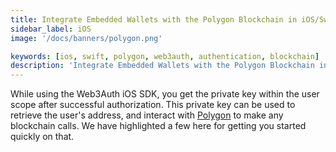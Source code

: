 ```yaml
---
title: Integrate Embedded Wallets with the Polygon Blockchain in iOS/Swift Applications
sidebar_label: iOS
image: '/docs/banners/polygon.png'

keywords: [ios, swift, polygon, web3auth, authentication, blockchain]
description: 'Integrate Embedded Wallets with the Polygon Blockchain in iOS/Swift Applications | Embedded Wallets'
---
```



<SEO
  title="Integrate Embedded Wallets with the Polygon Blockchain in iOS/Swift Applications"
  description="Integrate Embedded Wallets with the Polygon Blockchain in iOS/Swift Applications | Embedded Wallets"
  image="https://web3auth.io/docs/banners/polygon.png"
  slug="/embedded-wallets/connect-blockchain/evm/polygon/ios"
/>

While using the Web3Auth iOS SDK, you get the private key within the user scope after successful authorization. This private key can be used to retrieve the user's address, and interact with [Polygon](https://polygon.technology/) to make any blockchain calls. We have highlighted a few here for getting you started quickly on that.

<EVMInteraction />
